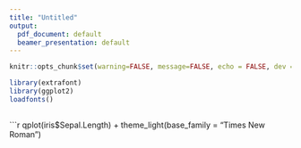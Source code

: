 ```yaml
---
title: "Untitled"
output:
  pdf_document: default
  beamer_presentation: default
---
```


```r
knitr::opts_chunk$set(warning=FALSE, message=FALSE, echo = FALSE, dev = "cairo_pdf")
```

```r
library(extrafont)
library(ggplot2)
loadfonts()
```


##

```r
qplot(iris$Sepal.Length) + theme_light(base_family = "Times New Roman")